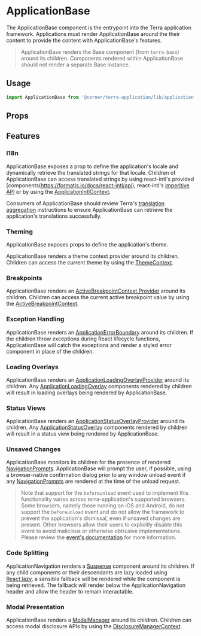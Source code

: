 
# ApplicationBase

The ApplicationBase component is the entrypoint into the Terra application framework. Applications must render ApplicationBase around the their content to provide the content with ApplicationBase's features.

> ApplicationBase renders the Base component (from `terra-base`) around its children. Components rendered within ApplicationBase should not render a separate Base instance.

## Usage

```jsx
import ApplicationBase from '@cerner/terra-application/lib/application-base';
```

## Props

<PropsTable />

## Features

### I18n

ApplicationBase exposes a prop to define the application's locale and dynamically retrieve the translated strings for that locale. Children of ApplicationBase can access translated strings by using react-intl's provided [components(https://formatjs.io/docs/react-intl/api), react-intl's [imperitive API](https://formatjs.io/docs/react-intl/api) or by using the [ApplicationIntlContext](/application/cerner-terra-application/contexts/application-intl-context).

Consumers of ApplicationBase should review Terra's [translation aggregation](https://engineering.cerner.com/terra-ui/guides/terra-ui/internationalization/aggregate-translations) instructions to ensure ApplicationBase can retrieve the application's translations successfully.

### Theming

ApplicationBase exposes props to define the application's theme.

ApplicationBase renders a theme context provider around its children. Children can access the current theme by using the [ThemeContext](/application/cerner-terra-application/contexts/theme-context).

<!-- Consumers of ApplicationBase should review Terra's [theme aggregation](https://github.com/cerner/terra-toolkit-boneyard/blob/main/scripts/aggregate-themes/README.md) instructions to ensure the all theme properties are loaded appropriately. -->

### Breakpoints

ApplicationBase renders an [ActiveBreakpointContext.Provider](/application/cerner-terra-application/contexts/active-breakpoint-context) around its children. Children can access the current active breakpoint value by using the [ActiveBreakpointContext](/application/cerner-terra-application/contexts/active-breakpoint-context).

### Exception Handling

ApplicationBase renders an [ApplicationErrorBoundary](/application/cerner-terra-application/components/application-error-boundary) around its children. If the children throw exceptions during React lifecycle functions, ApplicationBase will catch the exceptions and render a styled error component in place of the children.

### Loading Overlays

ApplicationBase renders an [ApplicationLoadingOverlayProvider](/application/cerner-terra-application/components/application-loading-overlay-provider) around its children. Any [ApplicationLoadingOverlay](/application/cerner-terra-application/components/application-loading-overlay) components rendered by children will result in loading overlays being rendered by ApplicationBase.

### Status Views

ApplicationBase renders an [ApplicationStatusOverlayProvider](/application/cerner-terra-application/components/application-status-overlay-provider) around its children. Any [ApplicationStatusOverlay](/application/cerner-terra-application/components/application-status-overlay) components rendered by children will result in a status view being rendered by ApplicationBase.

### Unsaved Changes

ApplicationBase monitors its children for the presence of rendered [NavigationPrompts](/application/cerner-terra-application/components/navigation-prompt). ApplicationBase will prompt the user, if possible, using a browser-native confirmation dialog prior to any window unload event if any [NavigationPrompts](/application/cerner-terra-application/components/navigation-prompt) are rendered at the time of the unload request.

> Note that support for the `beforeunload` event used to implement this functionality varies across terra-application's supported browsers. Some browsers, namely those running on iOS and Android, do not support the `beforeunload` event and do not allow the framework to prevent the application's dismissal, even if unsaved changes are present. Other browsers allow their users to explicitly disable this event to avoid malicious or otherwise obtrusive implementations.
Please review the [event's documentation](https://developer.mozilla.org/en-US/docs/Web/API/WindowEventHandlers/onbeforeunload#Browser_compatibility) for more information.

### Code Splitting

ApplicationNavigation renders a [Suspense](https://reactjs.org/docs/code-splitting.html#reactlazy) component around its children. If any child components or their descendants are lazy loaded using [React.lazy](https://reactjs.org/docs/code-splitting.html#reactlazy), a sensible fallback will be rendered while the component is being retrieved. The fallback will render below the ApplicationNavigation header and allow the header to remain interactable.

### Modal Presentation

ApplicationBase renders a [ModalManager](/application/cerner-terra-application/components/modal-manager) around its children. Children can access modal disclosure APIs by using the [DisclosureManagerContext](/application/cerner-terra-application/contexts/disclosure-manager-context).